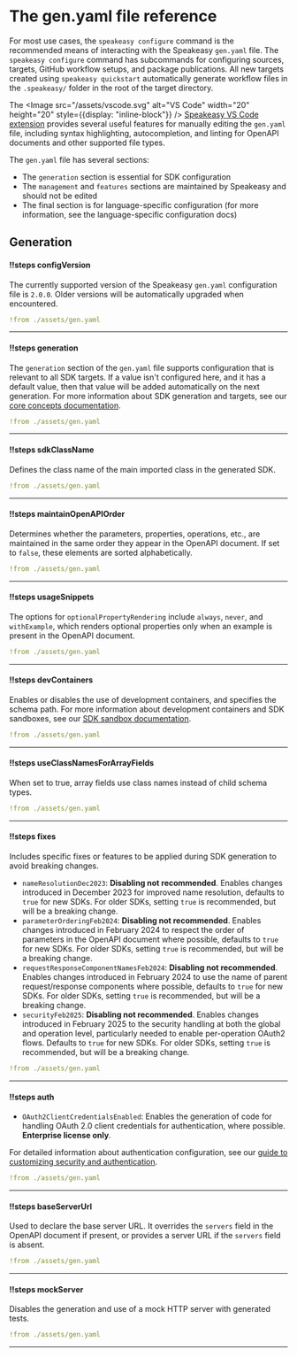 
# The gen.yaml file reference

<Callout title="Tip" type="info">

For most use cases, the `speakeasy configure` command is the recommended means of interacting with the Speakeasy `gen.yaml` file. The `speakeasy configure` command has subcommands for configuring sources, targets, GitHub workflow setups, and package publications. All new targets created using `speakeasy quickstart` automatically generate workflow files in the `.speakeasy/` folder in the root of the target directory.

The <Image src="/assets/vscode.svg" alt="VS Code" width="20" height="20" style={{display: "inline-block"}} /> [Speakeasy VS Code extension](https://marketplace.visualstudio.com/items?itemName=Speakeasy.speakeasy-vscode-extension) provides several useful features for manually editing the `gen.yaml` file, including syntax highlighting, autocompletion, and linting for OpenAPI documents and other supported file types.

</Callout>

The `gen.yaml` file has several sections:

- The `generation` section is essential for SDK configuration
- The `management` and `features` sections are maintained by Speakeasy and should not be edited
- The final section is for language-specific configuration (for more information, see the language-specific configuration docs)

## Generation

<Spotlight>

#### !!steps configVersion

The currently supported version of the Speakeasy `gen.yaml` configuration file is `2.0.0`. Older versions will be automatically upgraded when encountered.

```yaml ! gen.yaml focus=1
!from ./assets/gen.yaml
```

---

#### !!steps generation

The `generation` section of the `gen.yaml` file supports configuration that is relevant to all SDK targets. If a value isn&apos;t configured here, and it has a default value, then that value will be added automatically on the next generation. For more information about SDK generation and targets, see our [core concepts documentation](/docs/core-concepts#sdk-generation).

```yaml ! gen.yaml focus=2:17
!from ./assets/gen.yaml
```

---

#### !!steps sdkClassName

Defines the class name of the main imported class in the generated SDK.

```yaml ! gen.yaml focus=3
!from ./assets/gen.yaml
```

---

#### !!steps maintainOpenAPIOrder

Determines whether the parameters, properties, operations, etc., are maintained in the same order they appear in the OpenAPI document. If set to `false`, these elements are sorted alphabetically.

```yaml ! gen.yaml focus=4
!from ./assets/gen.yaml
```

---

#### !!steps usageSnippets

The options for `optionalPropertyRendering` include `always`, `never`, and `withExample`, which renders optional properties only when an example is present in the OpenAPI document.

```yaml ! gen.yaml focus=5:6
!from ./assets/gen.yaml
```

---

#### !!steps devContainers

Enables or disables the use of development containers, and specifies the schema path. For more information about development containers and SDK sandboxes, see our [SDK sandbox documentation](/docs/manage/sdk-sandbox).

```yaml ! gen.yaml focus=7:9
!from ./assets/gen.yaml
```

---

#### !!steps useClassNamesForArrayFields

When set to true, array fields use class names instead of child schema types.

```yaml ! gen.yaml focus=10
!from ./assets/gen.yaml
```

---

#### !!steps fixes

Includes specific fixes or features to be applied during SDK generation to avoid breaking changes.

- `nameResolutionDec2023`: **Disabling not recommended**. Enables changes introduced in December 2023 for improved name resolution, defaults to `true` for new SDKs. For older SDKs, setting `true` is recommended, but will be a breaking change.
- `parameterOrderingFeb2024`: **Disabling not recommended**. Enables changes introduced in February 2024 to respect the order of parameters in the OpenAPI document where possible, defaults to `true` for new SDKs. For older SDKs, setting `true` is recommended, but will be a breaking change.
- `requestResponseComponentNamesFeb2024`: **Disabling not recommended**. Enables changes introduced in February 2024 to use the name of parent request/response components where possible, defaults to `true` for new SDKs. For older SDKs, setting `true` is recommended, but will be a breaking change.
- `securityFeb2025`: **Disabling not recommended**. Enables changes introduced in February 2025 to the security handling at both the global and operation level, particularly needed to enable per-operation OAuth2 flows. Defaults to `true` for new SDKs. For older SDKs, setting `true` is recommended, but will be a breaking change.

```yaml ! gen.yaml focus=11:15
!from ./assets/gen.yaml
```

---

#### !!steps auth

- `OAuth2ClientCredentialsEnabled`: Enables the generation of code for handling OAuth 2.0 client credentials for authentication, where possible. **Enterprise license only**.

For detailed information about authentication configuration, see our [guide to customizing security and authentication](/docs/customize/authentication/configuration).

```yaml ! gen.yaml focus=16:17
!from ./assets/gen.yaml
```

---

#### !!steps baseServerUrl

Used to declare the base server URL. It overrides the `servers` field in the OpenAPI document if present, or provides a server URL if the `servers` field is absent.

```yaml ! gen.yaml focus=18
!from ./assets/gen.yaml
```

---

#### !!steps mockServer

Disables the generation and use of a mock HTTP server with generated tests.

```yaml ! gen.yaml focus=19:20
!from ./assets/gen.yaml
```

---

</Spotlight>
